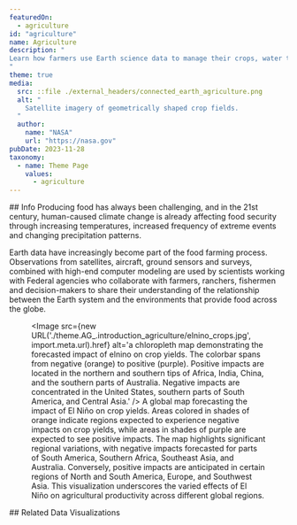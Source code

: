 ```yaml
---
featuredOn:
  - agriculture
id: "agriculture"
name: Agriculture
description: "
Learn how farmers use Earth science data to manage their crops, water their fields, and make decisions.
"
theme: true
media:
  src: ::file ./external_headers/connected_earth_agriculture.png
  alt: "
    Satellite imagery of geometrically shaped crop fields.
  "
  author:
    name: "NASA"
    url: "https://nasa.gov"
pubDate: 2023-11-28
taxonomy:
  - name: Theme Page
    values:
      - agriculture
---
```




<Block>
  <Prose>
  ## Info
  Producing food has always been challenging, and in the 21st century, human-caused climate change is already affecting food security through increasing temperatures, increased frequency of extreme events and changing precipitation patterns.

  Earth data have increasingly become part of the food farming process.
  Observations from satellites, aircraft, ground sensors and surveys, combined with high-end computer modeling are used by scientists working with Federal agencies who collaborate with farmers, ranchers, fishermen and decision-makers to share their understanding of the relationship between the Earth system and the environments that provide food across the globe.
  </Prose>
    <Figure>
          <Image
            src={new URL('./theme.AG_.introduction_agriculture/elnino_crops.jpg', import.meta.url).href}
            alt='a chloropleth map demonstrating the forecasted impact of elnino on crop yields. The colorbar spans from negative (orange) to positive (purple). Positive impacts are located in the northern and southern tips of Africa, India, China, and the southern parts of Australia. Negative impacts are concentrated in the United States, southern parts of South America, and Central Asia.'
          />
        <Caption
          attrAuthor='The NASA Scientific Visualization Studio'
          attrUrl='https://svs.gsfc.nasa.gov/31278'
        >
            A global map forecasting the impact of El Niño on crop yields. Areas colored in shades of orange indicate regions expected to experience negative impacts on crop yields, while areas in shades of purple are expected to see positive impacts. The map highlights significant regional variations, with negative impacts forecasted for parts of South America, Southern Africa, Southeast Asia, and Australia. Conversely, positive impacts are anticipated in certain regions of North and South America, Europe, and Southwest Asia. This visualization underscores the varied effects of El Niño on agricultural productivity across different global regions.
        </Caption>
    </Figure>
</Block>


<Block type='wide'>
  <Figure>
    <Carousel items={narratedContentArray} />
  </Figure>
</Block>

<Block type='wide'>
  <Prose>
    ## Related Data Visualizations
  </Prose>
</Block>

<Block type='wide'>
  <Figure>
    <Carousel items={contentArray} />
  </Figure>
</Block>
